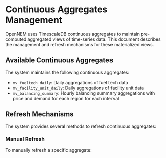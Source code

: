 # Continuous Aggregates Management

OpenNEM uses TimescaleDB continuous aggregates to maintain pre-computed aggregated views of time-series data. This document describes the management and refresh mechanisms for these materialized views.

## Available Continuous Aggregates

The system maintains the following continuous aggregates:

- `mv_fueltech_daily`: Daily aggregations of fuel tech data
- `mv_facility_unit_daily`: Daily aggregations of facility unit data
- `mv_balancing_summary`: Hourly balancing summary aggregations with price and demand for each region for each interval

## Refresh Mechanisms

The system provides several methods to refresh continuous aggregates:

### Manual Refresh

To manually refresh a specific aggregate:
